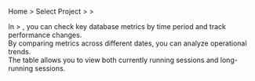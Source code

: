 Home &gt; Select Project &gt; <Cmdname sid="side_analysis" className="uitext" /> &gt; <Cmdname sid="side_dbTrendComparison" className="uitext" />

In <Cmdname sid="side_analysis" className="uitext" /> > <Cmdname sid="side_dbCompareTrends" className="uitext" />, you can check key database metrics by time period and track performance changes.  
By comparing metrics across different dates, you can analyze operational trends.  
The <Cmdname sid="active_sessions" /> table allows you to view both currently running sessions and long-running sessions.